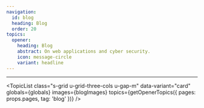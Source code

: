 ```yaml
---
navigation:
  id: blog
  heading: Blog
  order: 20
topics:
  opener:
    heading: Blog
    abstract: On web applications and cyber security.
    icon: message-circle
    variant: headline
---
```


<div class="s-popout">
  <Topic
    data-variant="profile"
    globals={globals}
    topic={frontmatter.topics.opener}
  />
</div>

---

<TopicList
  class="s-grid u-grid-three-cols u-gap-m"
  data-variant="card"
  globals={globals}
  images={blogImages}
  topics={getOpenerTopics({ pages: props.pages, tag: 'blog' })}
/>
